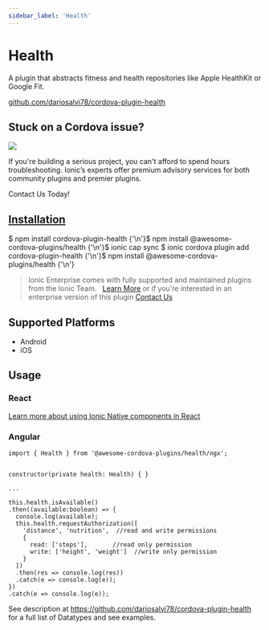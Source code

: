```yaml
---
sidebar_label: 'Health'
---
```



# Health

A plugin that abstracts fitness and health repositories like Apple HealthKit or Google Fit.

<p>
  <a href="https://github.com/dariosalvi78/cordova-plugin-health" target="_blank" rel="noopener" className="git-link">github.com/dariosalvi78/cordova-plugin-health</a>
</p>

<h2>Stuck on a Cordova issue?</h2>
<DocsCard
  className="cordova-ee-card"
  header="Don't waste precious time on plugin issues."
  href="https://ionicframework.com/sales?product_of_interest=Ionic%20Native"
>
  <div>
    <img src="/docs/icons/native-cordova-bot.png" className="cordova-ee-img" />
    <p>If you're building a serious project, you can't afford to spend hours troubleshooting. Ionic’s experts offer premium advisory services for both community plugins and premier plugins.</p>
    <DocsButton className="native-ee-detail">Contact Us Today!</DocsButton>
  </div>
</DocsCard>

<h2 id="installation">
  <a href="#installation">Installation</a>
</h2>
<Tabs
  groupId="runtime"
  defaultValue="Capacitor"
  values={[
    { value: 'Capacitor', label: 'Capacitor' },
    { value: 'Cordova', label: 'Cordova' },
    { value: 'Enterprise', label: 'Enterprise' },
  ]}
>
  <TabItem value="Capacitor">
    <CodeBlock className="language-shell">
      $ npm install cordova-plugin-health {'\n'}$ npm install @awesome-cordova-plugins/health {'\n'}$ ionic cap sync
    </CodeBlock>
  </TabItem>
  <TabItem value="Cordova">
    <CodeBlock className="language-shell">
      $ ionic cordova plugin add cordova-plugin-health {'\n'}$ npm install @awesome-cordova-plugins/health {'\n'}
    </CodeBlock>
  </TabItem>
  <TabItem value="Enterprise">
    <blockquote>
      Ionic Enterprise comes with fully supported and maintained plugins from the Ionic Team. &nbsp;
      <a className="btn" href="https://ionic.io/docs/premier-plugins">Learn More</a> or if you're interested in an enterprise version of this plugin <a className="btn" href="https://ionicframework.com/sales?product_of_interest=Ionic%20Enterprise%20Engine">Contact Us</a>
    </blockquote>
  </TabItem>
</Tabs>

## Supported Platforms

- Android
- iOS

## Usage

### React

[Learn more about using Ionic Native components in React](../native-community.mdx#react)

### Angular

```tsx
import { Health } from '@awesome-cordova-plugins/health/ngx';


constructor(private health: Health) { }

...

this.health.isAvailable()
.then((available:boolean) => {
  console.log(available);
  this.health.requestAuthorization([
    'distance', 'nutrition',  //read and write permissions
    {
      read: ['steps'],       //read only permission
      write: ['height', 'weight']  //write only permission
    }
  ])
  .then(res => console.log(res))
  .catch(e => console.log(e));
})
.catch(e => console.log(e));

```

See description at https://github.com/dariosalvi78/cordova-plugin-health for a full list of Datatypes and see examples.
